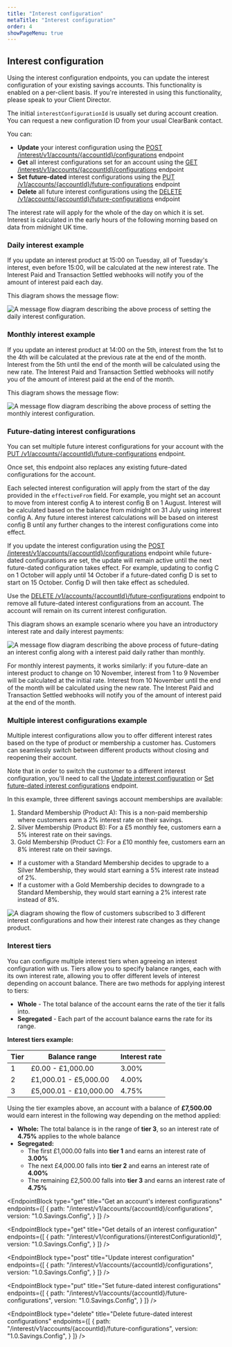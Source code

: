 ```yaml
---
title: "Interest configuration"
metaTitle: "Interest configuration"
order: 4
showPageMenu: true
---
```




## Interest configuration

Using the interest configuration endpoints, you can update the interest configuration of your existing savings accounts. This functionality is enabled on a per-client basis. If you're interested in using this functionality, please speak to your Client Director.

The initial `interestConfigurationId` is usually set during account creation. You can request a new configuration ID from your usual ClearBank contact. 

You can:
- **Update** your interest configuration using the [POST /interest/v1/accounts/{accountId}/configurations](#update-interest-configuration) endpoint
- **Get** all interest configurations set for an account using the [GET /interest/v1/accounts/{accountId}/configurations](#get-an-accounts-interest-configurations) endpoint
- **Set future-dated** interest configurations using the [PUT /v1/accounts/{accountId}/future-configurations](#set-future-dated-interest-configurations) endpoint
- **Delete** all future interest configurations using the [DELETE /v1/accounts/{accountId}/future-configurations](#delete-future-dated-interest-configurations) endpoint

The interest rate will apply for the whole of the day on which it is set. Interest is calculated in the early hours of the following morning based on data from midnight UK time.

### Daily interest example

If you update an interest product at 15:00 on Tuesday, all of Tuesday's interest, even before 15:00, will be calculated at the new interest rate. The Interest Paid and Transaction Settled webhooks will notify you of the amount of interest paid each day.

This diagram shows the message flow:

![A message flow diagram describing the above process of setting the daily interest configuration.](/assets/images/savings-account-daily-interest-config.svg)

### Monthly interest example

If you update an interest product at 14:00 on the 5th, interest from the 1st to the 4th will be calculated at the previous rate at the end of the month. Interest from the 5th until the end of the month will be calculated using the new rate. The Interest Paid and Transaction Settled webhooks will notify you of the amount of interest paid at the end of the month.

This diagram shows the message flow:

![A message flow diagram describing the above process of setting the monthly interest configuration.](/assets/images/savings-account-monthly-interest-config.svg)

### Future-dating interest configurations

You can set multiple future interest configurations for your account with the [PUT /v1/accounts/{accountId}/future-configurations](#set-future-dated-interest-configurations) endpoint. 

<Callout colour="blue">
Once set, this endpoint also replaces any existing future-dated configurations for the account.
</Callout>

Each selected interest configuration will apply from the start of the day provided in the `effectiveFrom` field. For example, you might set an account to move from interest config A to interest config B on 1 August. Interest will be calculated based on the balance from midnight on 31 July using interest config A. Any future interest interest calculations will be based on interest config B until any further changes to the interest configurations come into effect.

If you update the interest configuration using the [POST /interest/v1/accounts/{accountId}/configurations](#update-interest-configuration) endpoint while future-dated configurations are set, the update will remain active until the next future-dated configuration takes effect. For example, updating to config C on 1 October will apply until 14 October if a future-dated config D is set to start on 15 October. Config D will then take effect as scheduled.

Use the [DELETE /v1/accounts/{accountId}/future-configurations](#delete-future-dated-interest-configurations) endpoint to remove all future-dated interest configurations from an account. The account will remain on its current interest configuration.

This diagram shows an example scenario where you have an introductory interest rate and daily interest payments:

![A message flow diagram describing the above process of future-dating an interest config along with a interest paid daily rather than monthly.](/assets/images/savings-account-introductory-rate.svg)

For monthly interest payments, it works similarly: if you future-date an interest product to change on 10 November, interest from 1 to 9 November will be calculated at the initial rate. Interest from 10 November until the end of the month will be calculated using the new rate. The Interest Paid and Transaction Settled webhooks will notify you of the amount of interest paid at the end of the month.

### Multiple interest configurations example

Multiple interest configurations allow you to offer different interest rates based on the type of product or membership a customer has. Customers can seamlessly switch between different products without closing and reopening their account.

<Callout colour="blue">
<p>Note that in order to switch the customer to a different interest configuration, you'll need to call the <a href="#update-interest-configuration">Update interest configuration</a> or <a href="#set-future-dated-interest-configurations">Set future-dated interest configurations</a> endpoint.</p>
</Callout>

In this example, three different savings account memberships are available:

1. Standard Membership (Product A): This is a non-paid membership where customers earn a 2% interest rate on their savings.
2. Silver Membership (Product B): For a £5 monthly fee, customers earn a 5% interest rate on their savings.
3. Gold Membership (Product C): For a £10 monthly fee, customers earn an 8% interest rate on their savings.

- If a customer with a Standard Membership decides to upgrade to a Silver Membership, they would start earning a 5% interest rate instead of 2%.
- If a customer with a Gold Membership decides to downgrade to a Standard Membership, they would start earning a 2% interest rate instead of 8%.

![A diagram showing the flow of customers subscribed to 3 different interest configurations and how their interest rate changes as they change product.](/assets/images/interest-config-example.svg)

### Interest tiers

You can configure multiple interest tiers when agreeing an interest configuration with us. Tiers allow you to specify balance ranges, each with its own interest rate, allowing you to offer different levels of interest depending on account balance. There are two methods for applying interest to tiers:

- **Whole** - The total balance of the account earns the rate of the tier it falls into.
- **Segregated** - Each part of the account balance earns the rate for its range.

**Interest tiers example:**

| Tier | Balance range | Interest rate |
|------|---------------|---------------|
| 1    | £0.00 - £1,000.00 | 3.00%     |
| 2    | £1,000.01 - £5,000.00 | 4.00% |
| 3    | £5,000.01 - £10,000.00 | 4.75% |

Using the tier examples above, an account with a balance of **£7,500.00** would earn interest in the following way depending on the method applied:

- **Whole:** The total balance is in the range of **tier 3**, so an interest rate of **4.75%** applies to the whole balance
- **Segregated:** 
  - The first £1,000.00 falls into **tier 1** and earns an interest rate of **3.00%**
  - The next £4,000.00 falls into **tier 2** and earns an interest rate of **4.00%**
  - The remaining £2,500.00 falls into **tier 3** and earns an interest rate of **4.75%**

<EndpointBlock
  type="get"
  title="Get an account's interest configurations"
  endpoints={[
    {
      path: "/interest/v1/accounts/{accountId}/configurations",
      version: "1.0.Savings.Config",
    }
  ]}
/>

<EndpointBlock
  type="get"
  title="Get details of an interest configuration"
  endpoints={[
    {
      path: "/interest/v1/configurations/{interestConfigurationId}",
      version: "1.0.Savings.Config",
    }
  ]}
/>

<EndpointBlock
  type="post"
  title="Update interest configuration"
  endpoints={[
    {
      path: "/interest/v1/accounts/{accountId}/configurations",
      version: "1.0.Savings.Config",
    }
  ]}
/>

<EndpointBlock
  type="put"
  title="Set future-dated interest configurations"
  endpoints={[
    {
      path: "/interest/v1/accounts/{accountId}/future-configurations",
      version: "1.0.Savings.Config",
    }
  ]}
/>

<EndpointBlock
  type="delete"
  title="Delete future-dated interest configurations"
  endpoints={[
    {
      path: "/interest/v1/accounts/{accountId}/future-configurations",
      version: "1.0.Savings.Config",
    }
  ]}
/>